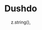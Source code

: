 ---
    title: Dushdo
    description: z.string(),
    date: z.string(),
    img: z.string(),
    link: https://www.dushdo.com
---
